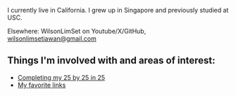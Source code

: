 
<NameTransition />

I currently live in California. I grew up in Singapore and previously studied at USC.

Elsewhere: WilsonLimSet on Youtube/X/GitHub, wilsonlimsetiawan@gmail.com

## Things I'm involved with and areas of interest:

- [Completing my 25 by 25 in 25](/25by25)
- [My favorite links](/favlinks)
